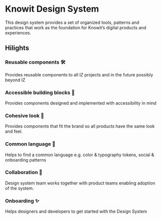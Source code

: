 
<Meta title='Design System/Intro' />

# Knowit Design System

This design system provides a set of organized tools, patterns and practices that work as the foundation for Knowit’s digital products and experiences.

## Hilights

### Reusable components 🛠

Provides reusable components to all IZ projects and in the future possibly beyond IZ

### Accessible building blocks 💫

Provides components designed and implemented with accessibility in mind

### Cohesive look 💅

Provides components that fit the brand so all products have the same look and feel.

### Common language 💬

Helps to find a common language e.g. color & typography tokens, social & onboarding patterns

### Collaboration 🙌

Design system team works together with product teams enabling adoption of the system.

### Onboarding ✨

Helps designers and developers to get started with the Design System
